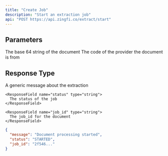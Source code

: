 ```yaml
---
title: "Create Job"
description: "Start an extraction job"
api: "POST https://api.zingfi.co/extract/start"
---
```


## Parameters

<ParamField body="base64_string" type="string" required>
  The base 64 string of the document
</ParamField>

<ParamField body="code" type="string" required>
  The code of the provider the document is from
</ParamField>

## Response Type

<ResponseField name="message" type="string">
      A generic message about the extraction
    </ResponseField>

    <ResponseField name="status" type="string">
      The status of the job
    </ResponseField>
    
    <ResponseField name="job_id" type="string">
      The job_id for the document
    </ResponseField>

<ResponseExample>

```json Status 200
{
  "message": "Document processing started",
  "status": "STARTED",
  "job_id": "2f546..."
}
```

</ResponseExample>
